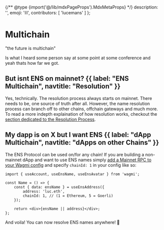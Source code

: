 {/** @type {import('@/lib/mdxPageProps').MdxMetaProps} */}
    description: '',
    emoji: '⛓️',
    contributors: [
        'lucemans'
    ]
};

# Multichain

<div className="card1 p-8 flex items-center justify-center">
    "the future is multichain"
</div>

Is what I heard some person say at some point at some conference and yeah thats how far we got.

## But isnt ENS on mainnet? {{ label: "ENS Multichain", navtitle: "Resolution" }}

Yes, technically. The resolution process always starts on mainnet. There needs to be, one source of truth after all. However, the name
resolution process can branch off to other chains, offchain gateways and much more. <br /> To read a more indepth explaination of how resolution works, checkout the [section dedicated to the Resolution Process](/resolution/).

## My dapp is on X but I want ENS {{ label: "dApp Multichain", navtitle: "dApps on other Chains" }}

The ENS Protocol can be used on/for any chain! If you are building a non-mainnet dApp and want to use ENS names simply [add a Mainnet RPC to your Wagmi config](/web/libraries) and specify `chainId: 1` in your config like so:

```tsx focus=6
import { useAccount, useEnsName, useEnsAvatar } from 'wagmi';

const Name = () => {
    const { data: ensName } = useEnsAddress({
        address: 'luc.eth',
        chainId: 1, // (1 = Ethereum, 5 = Goerli)
    });

    return <div>{ensName || address}</div>;
};
```

And voila! You can now resolve ENS names anywhere! 🎉
